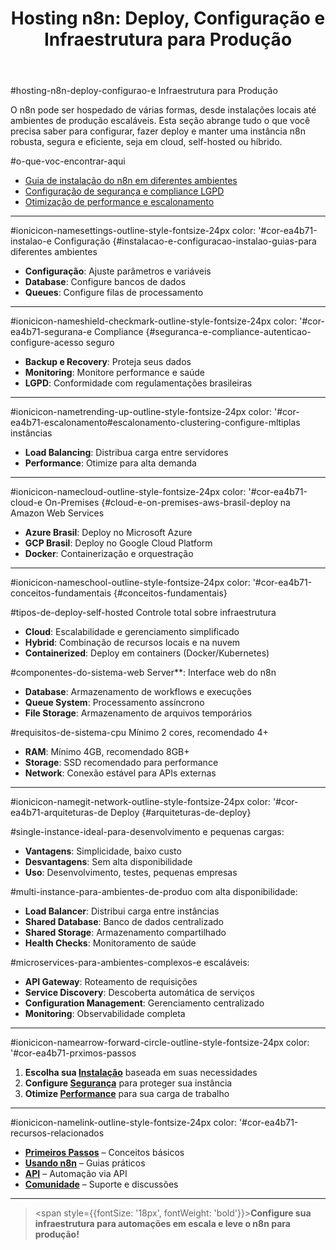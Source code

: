 ﻿---
sidebar_position: 1
title: "Hosting n8n: Deploy, Configuração e Infraestrutura para Produção"
description: Configure, faça deploy e gerencie sua instância n8n em produção, com guias para cloud, self-hosted, escalonamento, segurança e boas práticas.
keywords: [n8n, hosting, deploy n8n, hospedagem n8n, cloud n8n, self-hosted n8n, infraestrutura n8n, produção, configuração, escalonamento, boas práticas]
---

#hosting-n8n-deploy-configurao-e Infraestrutura para Produção

O n8n pode ser hospedado de várias formas, desde instalações locais até ambientes de produção escaláveis. Esta seção abrange tudo o que você precisa saber para configurar, fazer deploy e manter uma instância n8n robusta, segura e eficiente, seja em cloud, self-hosted ou híbrido.

#o-que-voc-encontrar-aqui

- [Guia de instalação do n8n em diferentes ambientes](./instalacao/)
- [Configuração de segurança e compliance LGPD](./seguranca/)
- [Otimização de performance e escalonamento](./escalonamento/)

---

#ionicicon-namesettings-outline-style-fontsize-24px color: '#cor-ea4b71-instalao-e Configuração {#instalacao-e-configuracao-instalao-guias-para diferentes ambientes
- **Configuração**: Ajuste parâmetros e variáveis
- **Database**: Configure bancos de dados
- **Queues**: Configure filas de processamento

---

#ionicicon-nameshield-checkmark-outline-style-fontsize-24px color: '#cor-ea4b71-segurana-e Compliance {#seguranca-e-compliance-autenticao-configure-acesso seguro
- **Backup e Recovery**: Proteja seus dados
- **Monitoring**: Monitore performance e saúde
- **LGPD**: Conformidade com regulamentações brasileiras

---

#ionicicon-nametrending-up-outline-style-fontsize-24px color: '#cor-ea4b71-escalonamento#escalonamento-clustering-configure-mltiplas instâncias
- **Load Balancing**: Distribua carga entre servidores
- **Performance**: Otimize para alta demanda

---

#ionicicon-namecloud-outline-style-fontsize-24px color: '#cor-ea4b71-cloud-e On-Premises {#cloud-e-on-premises-aws-brasil-deploy na Amazon Web Services
- **Azure Brasil**: Deploy no Microsoft Azure
- **GCP Brasil**: Deploy no Google Cloud Platform
- **Docker**: Containerização e orquestração

---

#ionicicon-nameschool-outline-style-fontsize-24px color: '#cor-ea4b71-conceitos-fundamentais {#conceitos-fundamentais}

#tipos-de-deploy-self-hosted Controle total sobre infraestrutura
- **Cloud**: Escalabilidade e gerenciamento simplificado
- **Hybrid**: Combinação de recursos locais e na nuvem
- **Containerized**: Deploy em containers (Docker/Kubernetes)

#componentes-do-sistema-web Server**: Interface web do n8n
- **Database**: Armazenamento de workflows e execuções
- **Queue System**: Processamento assíncrono
- **File Storage**: Armazenamento de arquivos temporários

#requisitos-de-sistema-cpu Mínimo 2 cores, recomendado 4+
- **RAM**: Mínimo 4GB, recomendado 8GB+
- **Storage**: SSD recomendado para performance
- **Network**: Conexão estável para APIs externas

---

#ionicicon-namegit-network-outline-style-fontsize-24px color: '#cor-ea4b71-arquiteturas-de Deploy {#arquiteturas-de-deploy}

#single-instance-ideal-para-desenvolvimento e pequenas cargas:

- **Vantagens**: Simplicidade, baixo custo
- **Desvantagens**: Sem alta disponibilidade
- **Uso**: Desenvolvimento, testes, pequenas empresas

#multi-instance-para-ambientes-de-produo com alta disponibilidade:

- **Load Balancer**: Distribui carga entre instâncias
- **Shared Database**: Banco de dados centralizado
- **Shared Storage**: Armazenamento compartilhado
- **Health Checks**: Monitoramento de saúde

#microservices-para-ambientes-complexos-e escaláveis:

- **API Gateway**: Roteamento de requisições
- **Service Discovery**: Descoberta automática de serviços
- **Configuration Management**: Gerenciamento centralizado
- **Monitoring**: Observabilidade completa

---

#ionicicon-namearrow-forward-circle-outline-style-fontsize-24px color: '#cor-ea4b71-prximos-passos

1. **Escolha sua [Instalação](./instalacao/)** baseada em suas necessidades
2. **Configure [Segurança](./seguranca/)** para proteger sua instância
3. **Otimize [Performance](./escalonamento/)** para sua carga de trabalho

---

#ionicicon-namelink-outline-style-fontsize-24px color: '#cor-ea4b71-recursos-relacionados

- **[Primeiros Passos](../primeiros-passos/)** – Conceitos básicos
- **[Usando n8n](../usando-n8n/)** – Guias práticos
- **[API](../api/)** – Automação via API
- **[Comunidade](../comunidade/)** – Suporte e discussões

---

> <span style={{fontSize: '18px', fontWeight: 'bold'}}>**Configure sua infraestrutura para automações em escala e leve o n8n para produção!**</span>

